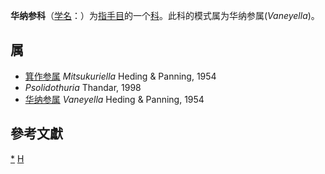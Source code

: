 {{Automatic taxobox
| taxon = Vaneyellidae
| authority = Pawson & Fell, 1965
| type species = 华纳参属<br>''Vaneyella'' 
| type species authority = Heding & Panning, 1954
}}
'''华纳参科'''（[[学名|学名]]：{{lang|la|''Vaneyellidae''}}）为[[指手目|指手目]]的一个[[科|科]]。此科的模式属为华纳参属(''Vaneyella'')。

==属==
* [[箕作参属|箕作参属]] ''Mitsukuriella'' Heding & Panning, 1954
* ''Psolidothuria'' Thandar, 1998
* [[华纳参属|华纳参属]] ''Vaneyella'' Heding & Panning, 1954

==參考文獻==
{{reflist}}

{{taxonbar}}

[[Category:_华纳参科|*]]
[[Category:1965年描述的分类群|H]]